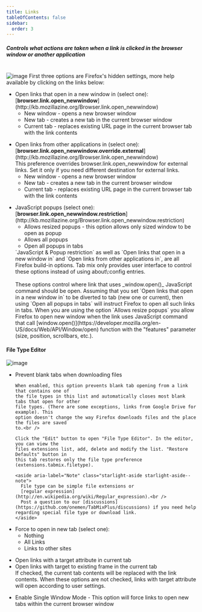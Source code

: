 ```yaml
---
title: Links
tableOfContents: false
sidebar:
  order: 3
---
```



##### Controls what actions are taken when a link is clicked in the browser window or another application

<br />

<Image class="help-img" src={linksImage} alt="image" />
First three options are Firefox's hidden settings, more help available by clicking on the
links below:

<ul class="topic list-disc pl-8">
  <li>
    Open links that open in a new window in (select one):
    [<b>browser.link.open_newwindow</b>](http://kb.mozillazine.org/Browser.link.open_newwindow)
    <ul class="list-disc pl-8">
      <li>New window - opens a new browser window</li>
      <li>
        <span class="default">New tab</span> - creates a new tab in the current browser window
      </li>
      <li>
        Current tab - replaces existing URL page in the current browser tab with the link
        contents
      </li>
    </ul>
  </li>
</ul>

<ul class="topic list-disc pl-8">
  <li>
    Open links from other applications in (select one):
    [<b>browser.link.open_newwindow.override.external</b>](http://kb.mozillazine.org/Browser.link.open_newwindow)<br />
    This preference overrides browser.link.open_newwindow for external links. Set it only if
    you need different destination for external links.
    <ul class="list-disc pl-8">
      <li>New window - opens a new browser window</li>
      <li>
        <span class="default">New tab</span> - creates a new tab in the current browser window
      </li>
      <li>
        Current tab - replaces existing URL page in the current browser tab with the link
        contents
      </li>
    </ul>
  </li>
</ul>

<ul class="topic list-disc pl-8">
  <li>
    JavaScript popups (select one):
    [<b>browser.link.open_newwindow.restriction</b>](http://kb.mozillazine.org/Browser.link.open_newwindow.restriction)
    <ul class="list-disc pl-8">
      <li>
        <span class="default">Allows resized popups</span> - this option allows only sized
        window to be open as popup
      </li>
      <li>Allows all popups</li>
      <li>Open all popups in tabs</li>
    </ul>
  </li>

<aside aria-label="Note" class="starlight-aside starlight-aside--note" style="--sl-color-bg-inline-code: #96a1f16e;">
  `JavaScript & Popup restriction` as well as `Open links that open in a new window in`
  and `Open links from other applications in`, are all Firefox build-in options. Tab mix
  only provides user interface to control these options instead of using about\:config
  entries.<br/><br/>
  These options control where link that uses _window.open()_ JavaScript command should be
  open. Assuming that you set `Open links that open in a new window in` to be diverted to
  tab (new one or current), then using `Open all popups in tabs` will instruct Firefox to
  open all such links in tabs. When you are using the option `Allows resize popups` you
  allow Firefox to open new window when the link uses JavaScript command that call
  [window.open()](https://developer.mozilla.org/en-US/docs/Web/API/Window/open)
  function with the "features" parameter (size, position, scrollbars, etc.).
</aside>

</ul>

#### File Type Editor
<a name="file-type-editor"></a>
<Image class="help-img" src={fileTypeEditorImage} alt="image" />
<ul class="list-disc pl-8">
  <li>
    <span class="default">Prevent blank tabs when downloading files</span>

    When enabled, this option prevents blank tab opening from a link that contains one of
    the file types in this list and automatically closes most blank tabs that open for other
    file types. (There are some exceptions, links from Google Drive for example). This
    option doesn't change the way Firefox downloads files and the place the files are saved
    to.<br />

    Click the "Edit" button to open "File Type Editor". In the editor, you can view the
    files extensions list, add, delete and modify the list. "Restore Defaults" button in
    this tab restores only the file type preference (extensions.tabmix.filetype).

    <aside aria-label="Note" class="starlight-aside starlight-aside--note">
      File type can be simple file extensions or
      [regular expression](http://en.wikipedia.org/wiki/Regular_expression).<br />
      Post a question to our [discussions](https://github.com/onemen/TabMixPlus/discussions) if you need help regarding special file type or download link.
    </aside>
  </li>
</ul>


<ul class="topic list-disc pl-8">
  <li>
    Force to open in new tab (select one):
    <ul class="list-disc pl-8">
      <li class="default">Nothing</li>
      <li>All Links</li>
      <li>Links to other sites</li>
    </ul>
  </li>
</ul>

<ul class="topic list-disc pl-8">
  <li>Open links with a target attribute in current tab</li>
  <li>Open links with target to existing frame in the current tab</li>

  <aside aria-label="Note" class="starlight-aside starlight-aside--note">
    If checked, the current tab contents will be replaced with the link contents. When these
    options are not checked, links with target attribute will open according to user settings.
  </aside>
</ul>

<ul class="topic list-disc pl-8">
  <li>
    Enable Single Window Mode - This option will force links to open new tabs within the
    current browser window
  </li>
</ul>
